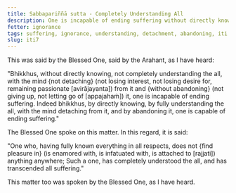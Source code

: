 ```yaml
---
title: Sabbapariññā sutta - Completely Understanding All
description: One is incapable of ending suffering without directly knowing, not completely understanding the all, without the mind not detaching from it and without abandoning it. One is capable of ending suffering by directly knowing, by fully understanding the all, with the mind detaching from it, and by abandoning it.
fetter: ignorance
tags: suffering, ignorance, understanding, detachment, abandoning, iti
slug: iti7
---
```


This was said by the Blessed One, said by the Arahant, as I have heard:

"Bhikkhus, without directly knowing, not completely understanding the all, with the mind \{not detaching} (not losing interest, not losing desire for, remaining passionate [avirājayanta]) from it and \{without abandoning} (not giving up, not letting go of [appajahaṁ]) it, one is incapable of ending suffering. Indeed bhikkhus, by directly knowing, by fully understanding the all, with the mind detaching from it, and by abandoning it, one is capable of ending suffering."

The Blessed One spoke on this matter. In this regard, it is said:

"One who, having fully known everything in all respects,
does not \{find pleasure in} (is enamored with, is infatuated with, is attached to [rajjati]) anything anywhere;
Such a one, has completely understood the all,
and has transcended all suffering."

This matter too was spoken by the Blessed One, as I have heard.